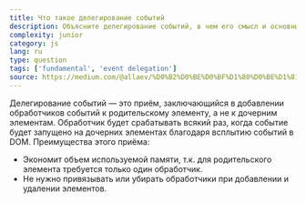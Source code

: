 ```yaml
---
title: Что такое делегирование событий
description: Объясните делегирование событий, в чем его смысл и основные приемущесива
complexity: junior
category: js
lang: ru
type: question
tags: ['fundamental', 'event delegation']
source: https://medium.com/@allaev/%D0%B2%D0%BE%D0%BF%D1%80%D0%BE%D1%81%D1%8B-%D0%B8-%D0%BE%D1%82%D0%B2%D0%B5%D1%82%D1%8B-%D0%BA-%D1%81%D0%BE%D0%B1%D0%B5%D1%81%D0%B5%D0%B4%D0%BE%D0%B2%D0%B0%D0%BD%D0%B8%D1%8E-%D1%84%D1%80%D0%BE%D0%BD%D1%82%D0%B5%D0%BD%D0%B4-%D1%80%D0%B0%D0%B7%D1%80%D0%B0%D0%B1%D0%BE%D1%82%D1%87%D0%B8%D0%BA%D0%B0-%D0%BD%D0%B0-javascript-9058a75710a
---
```


Делегирование событий — это приём, заключающийся в добавлении обработчиков событий к родительскому элементу, а не к дочерним элементам. Обработчик будет срабатывать всякий раз, когда событие будет запущено на дочерних элементах благодаря всплытию событий в DOM. Преимущества этого приёма:

- Экономит объем используемой памяти, т.к. для родительского элемента требуется только один обработчик.
- Не нужно привязывать или убирать обработчики при добавлении и удалении элементов.
